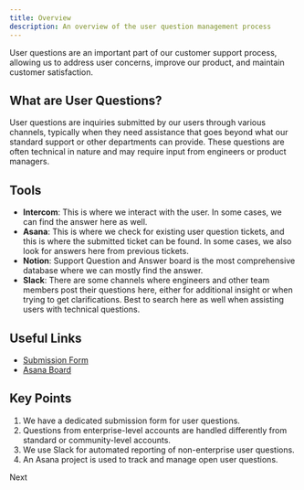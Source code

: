 ```yaml
---
title: Overview
description: An overview of the user question management process
---
```



User questions are an important part of our customer support process, allowing us to address user concerns, improve our product, and maintain customer satisfaction.


## What are User Questions?

User questions are inquiries submitted by our users through various channels, typically when they need assistance that goes beyond what our standard support or other departments can provide. These questions are often technical in nature and may require input from engineers or product managers.

## Tools

- **Intercom**: This is where we interact with the user. In some cases, we can find the answer here as well.
- **Asana**: This is where we check for existing user question tickets, and this is where the submitted ticket can be found. In some cases, we also look for answers here from previous tickets.
- **Notion**: Support Question and Answer board is the most comprehensive database where we can mostly find the answer.
- **Slack**: There are some channels where engineers and other team members post their questions here, either for additional insight or when trying to get clarifications. Best to search here as well when assisting users with technical questions.

## Useful Links

- [Submission Form](https://form.asana.com/?k=fDPGL72ImZRT8haQt0Mwdg&d=1126683767705082)
- [Asana Board](https://app.asana.com/0/1202302358229231/list)

## Key Points

1. We have a dedicated submission form for user questions.
2. Questions from enterprise-level accounts are handled differently from standard or community-level accounts.
3. We use Slack for automated reporting of non-enterprise user questions.
4. An Asana project is used to track and manage open user questions.

<LinkButton href="/sop/user-question-management/handling-process/">Next</LinkButton>